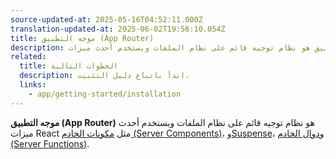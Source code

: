 ```yaml
---
source-updated-at: 2025-05-16T04:52:11.000Z
translation-updated-at: 2025-06-02T19:56:10.054Z
title: موجه التطبيق (App Router)
description: موجه التطبيق هو نظام توجيه قائم على نظام الملفات ويستخدم أحدث ميزات React مثل مكونات الخادم (Server Components)، وSuspense، ودوال الخادم (Server Functions)، وغير ذلك.
related:
  title: الخطوات التالية
  description: ابدأ باتباع دليل التثبيت.
  links:
    - app/getting-started/installation
---
```


**موجه التطبيق (App Router)** هو نظام توجيه قائم على نظام الملفات ويستخدم أحدث ميزات React مثل [مكونات الخادم (Server Components)](https://react.dev/reference/rsc/server-components)، و[Suspense](https://react.dev/reference/react/Suspense)، و[دوال الخادم (Server Functions)](https://react.dev/reference/rsc/server-functions).